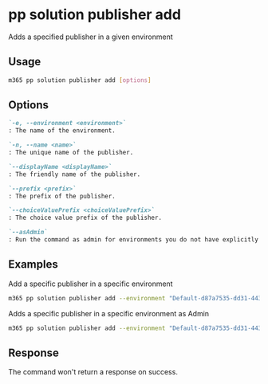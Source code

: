 
# pp solution publisher add

Adds a specified publisher in a given environment

## Usage

```sh
m365 pp solution publisher add [options]
```

## Options

```md definition-list
`-e, --environment <environment>`
: The name of the environment.

`-n, --name <name>`
: The unique name of the publisher.

`--displayName <displayName>`
: The friendly name of the publisher.

`--prefix <prefix>`
: The prefix of the publisher.

`--choiceValuePrefix <choiceValuePrefix>`
: The choice value prefix of the publisher.

`--asAdmin`
: Run the command as admin for environments you do not have explicitly assigned permissions to.
```

<Global />

## Examples

Add a specific publisher in a specific environment

```sh
m365 pp solution publisher add --environment "Default-d87a7535-dd31-4437-bfe1-95340acd55c5" --name "Contoso" --displayName "Contoso" --prefix "new" --choiceValuePrefix 10000
```

Adds a specific publisher in a specific environment as Admin

```sh
m365 pp solution publisher add --environment "Default-d87a7535-dd31-4437-bfe1-95340acd55c5" --name "Contoso" --displayName "Contoso" --prefix "new" --choiceValuePrefix 10000 --asAdmin
```

## Response

The command won't return a response on success.

